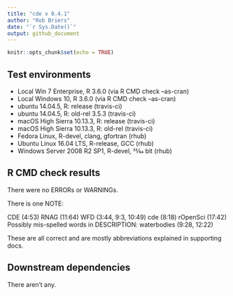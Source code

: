 ```yaml
---
title: "cde v 0.4.1"
author: "Rob Briers"
date: "`r Sys.Date()`"
output: github_document
---
```


```r
knitr::opts_chunk$set(echo = TRUE)
```

## Test environments

* Local Win 7 Enterprise, R 3.6.0 (via R CMD check --as-cran)
* Local Windows 10, R 3.6.0 (via R CMD check --as-cran)
* ubuntu 14.04.5, R: release (travis-ci)
* ubuntu 14.04.5, R: old-rel 3.5.3 (travis-ci)
* macOS High Sierra 10.13.3, R: release (travis-ci)
* macOS High Sierra 10.13.3, R: old-rel (travis-ci)
* Fedora Linux, R-devel, clang, gfortran (rhub)
* Ubuntu Linux 16.04 LTS, R-release, GCC (rhub)
* Windows Server 2008 R2 SP1, R-devel, 32⁄64 bit (rhub)

## R CMD check results

There were no ERRORs or WARNINGs. 

There is one NOTE:

CDE (4:53)
     RNAG (11:64)
     WFD (3:44, 9:3, 10:49)
     cde (8:18)
     rOpenSci (17:42)
     Possibly mis-spelled words in DESCRIPTION:
     waterbodies (9:28, 12:22)
  
These are all correct and are mostly abbreviations explained in supporting docs.

## Downstream dependencies

There aren't any.
